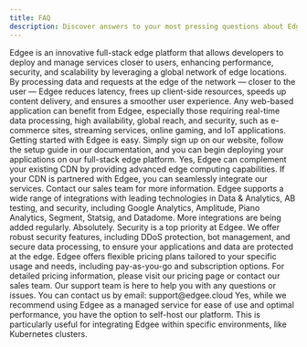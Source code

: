 ```yaml
---
title: FAQ
description: Discover answers to your most pressing questions about Edgee.
---
```


<AccordionGroup>
  <Accordion title="What is Edgee?">
    Edgee is an innovative full-stack edge platform that allows developers to deploy and manage services closer to users,
    enhancing performance, security, and scalability by leveraging a global network of edge locations.
  </Accordion>

  <Accordion title="How does Edgee improve application performance?">
    By processing data and requests at the edge of the network — closer to the user — Edgee reduces latency, frees up client-side resources,
    speeds up content delivery, and ensures a smoother user experience.
  </Accordion>

  <Accordion title="What types of applications can benefit from Edgee?">
    Any web-based application can benefit from Edgee, especially those requiring real-time data processing,
    high availability, global reach, and security, such as e-commerce sites, streaming services, online gaming, and IoT applications.
  </Accordion>

  <Accordion title="How do I get started with Edgee?">
    Getting started with Edgee is easy. Simply sign up on our website, follow the setup guide in our documentation,
    and you can begin deploying your applications on our full-stack edge platform.
  </Accordion>

  <Accordion title="Can I use Edgee with my existing CDN?">
    Yes, Edgee can complement your existing CDN by providing advanced edge computing capabilities.
    If your CDN is partnered with Edgee, you can seamlessly integrate our services. Contact our sales team for more information.
  </Accordion>

  <Accordion title="What integrations does Edgee offer?">
    Edgee supports a wide range of integrations with leading technologies in Data & Analytics, AB testing, and security,
    including Google Analytics, Amplitude, Piano Analytics, Segment, Statsig, and Datadome. More integrations are being added regularly.
  </Accordion>

  <Accordion title="Is Edgee secure?">
    Absolutely. Security is a top priority at Edgee. We offer robust security features, including DDoS protection, bot management,
    and secure data processing, to ensure your applications and data are protected at the edge.
  </Accordion>

  <Accordion title="How is Edgee priced?">
    Edgee offers flexible pricing plans tailored to your specific usage and needs, including pay-as-you-go and subscription options.
    For detailed pricing information, please visit our pricing page or contact our sales team.
  </Accordion>

  <Accordion title="How can I contact support?">
    Our support team is here to help you with any questions or issues.
    You can contact us by email: support@edgee.cloud
  </Accordion>

  <Accordion title="Can I self-host Edgee?">
    Yes, while we recommend using Edgee as a managed service for ease of use and optimal performance,
    you have the option to self-host our platform. This is particularly useful for integrating Edgee within specific environments, like Kubernetes clusters.
  </Accordion>
</AccordionGroup>
